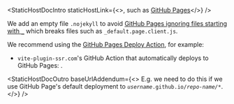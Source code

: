 
<StaticHostDocIntro
  staticHostLink={<>, such as <a href="https://pages.github.com/">GitHub Pages</a></>}
/>

We add an empty file `.nojekyll` to avoid [GitHub Pages ignoring files starting with `_`](https://stackoverflow.com/questions/6397780/names-starting-with-underscore-shows-errors-page-doesnot-exists-for-gh-pages-bra) which breaks files such as `_default.page.client.js`.

We recommend using the [GitHub Pages Deploy Action](https://github.com/JamesIves/github-pages-deploy-action), for example:
- `vite-plugin-ssr.com`'s GitHub Action that automatically deploys to GitHub Pages: <RepoLink path='.github/workflows/docs-website.yml' />.

<StaticHostDocOutro
  baseUrlAddendum={<> E.g. we need to do this if we use GitHub Page's default deployment to <code><i>username</i>.github.io/<i>repo-name/*</i></code>.</>}
/>
